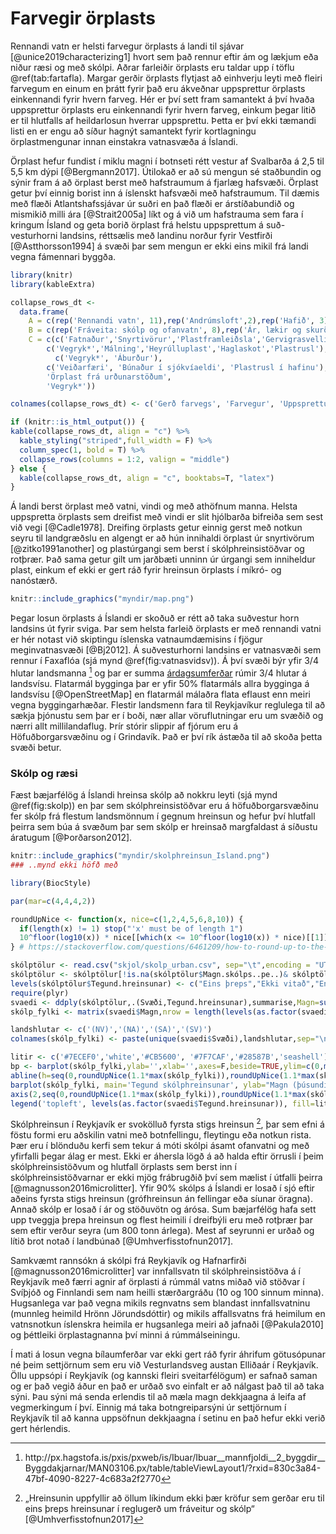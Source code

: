 # Farvegir örplasts

Rennandi vatn er helsti farvegur örplasts á landi til sjávar [@unice2019characterizing1] hvort sem það rennur eftir ám og lækjum eða niður ræsi og með skólpi. Aðrar farleiðir örplasts eru taldar upp í töflu \@ref(tab:fartafla). Margar gerðir örplasts flytjast að einhverju leyti með fleiri farvegum en einum en þrátt fyrir það eru ákveðnar uppsprettur örplasts einkennandi fyrir hvern farveg. Hér er því sett fram samantekt á því hvaða uppsprettur örplasts eru einkennandi fyrir hvern farveg, einkum þegar litið er til hlutfalls af heildarlosun hverrar uppsprettu. Þetta er því ekki tæmandi listi en er engu að síður hagnýt samantekt fyrir kortlagningu örplastmengunar innan einstakra vatnasvæða á Íslandi.

Örplast hefur fundist í miklu magni í botnseti rétt vestur af Svalbarða á 2,5 til 5,5 km dýpi  [@Bergmann2017]. Útilokað er að sú mengun sé staðbundin og sýnir fram á að örplast berst með hafstraumum á fjarlæg hafsvæði. Örplast getur því einnig borist inn á íslenskt hafsvæði með hafstraumum. Til dæmis með flæði Atlantshafssjávar úr suðri en það flæði er árstíðabundið og mismikið milli ára [@Strait2005a] líkt og á við um hafstrauma sem fara í kringum Ísland og geta borið örplast frá helstu uppsprettum á suð- vesturhorni landsins, réttsælis með landinu norður fyrir Vestfirði [@Astthorsson1994] á svæði þar sem mengun er ekki eins mikil frá landi vegna fámennari byggða. 


```r
library(knitr)
library(kableExtra)

collapse_rows_dt <-
  data.frame(
    A = c(rep('Rennandi vatn', 11),rep('Andrúmsloft',2),rep('Hafið', 3),rep('Annað', 2)),
    B = c(rep('Fráveita: skólp og ofanvatn', 8),rep('Ár, lækir og skurðir',3),rep('Vindur',2),rep('Hafstraumar/sjávarföll', 3),'Sigvatn','Snjómokstur'),
    C = c(c('Fatnaður','Snyrtivörur','Plastframleiðsla','Gervigrasvellir','Leiksvæði','Skósólar'),
        c('Vegryk*','Málning','Heyrúlluplast','Haglaskot','Plastrusl'),
          c('Vegryk*', 'Áburður'),
        c('Veiðarfæri', 'Búnaður í sjókvíaeldi', 'Plastrusl í hafinu'),
        'Örplast frá urðunarstöðum',
        'Vegryk*'))

colnames(collapse_rows_dt) <- c('Gerð farvegs', 'Farvegur', 'Uppsprettur í farvegi')

if (knitr::is_html_output()) {
kable(collapse_rows_dt, align = "c") %>%
  kable_styling("striped",full_width = F) %>%
  column_spec(1, bold = T) %>%
  collapse_rows(columns = 1:2, valign = "middle")
} else {
  kable(collapse_rows_dt, align = "c", booktabs=T, "latex")
}
```

Á landi berst örplast með vatni, vindi og með athöfnum manna. Helsta uppspretta örplasts sem dreifist með vindi er slit hjólbarða bifreiða sem sest við vegi [@Cadle1978]. Dreifing örplasts getur einnig gerst með notkun seyru til landgræðslu en algengt er að hún innihaldi örplast úr snyrtivörum [@zitko1991another] og plastúrgangi sem berst í skólphreinsistöðvar og rotþrær. Það sama getur gilt um jarðbæti unninn úr úrgangi sem inniheldur plast, einkum ef ekki er gert ráð fyrir hreinsun örplasts í míkró- og nanóstærð.

```r
knitr::include_graphics("myndir/map.png")
```

Þegar losun örplasts á Íslandi er skoðuð er rétt að taka suðvestur horn landsins út fyrir sviga. Þar sem helsta farleið örplasts er með rennandi vatni er hér notast við skiptingu íslenska vatnaumdæmisins í fjögur meginvatnasvæði [@Bj2012]. Á suðvesturhorni landsins er vatnasvæði sem rennur í Faxaflóa (sjá mynd \@ref(fig:vatnasvidsv)). Á því svæði býr yfir 3/4 hlutar landsmanna ^[http://px.hagstofa.is/pxis/pxweb/is/Ibuar/Ibuar__mannfjoldi__2_byggdir__Byggdakjarnar/MAN03106.px/table/tableViewLayout1/?rxid=830c3a84-47bf-4090-8227-4c683a2f2770] og þar er summa [árdagsumferðar](http://www.vegagerdin.is/upplysingar-og-utgafa/umferdin/adferdarfraedi-talninga/) rúmir 3/4 hlutar á landsvísu. Flatarmál bygginga þar er yfir 50% flatarmáls allra bygginga á landsvísu [@OpenStreetMap] en flatarmál málaðra flata eflaust enn meiri vegna byggingarhæðar. Flestir landsmenn fara til Reykjavíkur reglulega til að sækja þjónustu sem þar er í boði, nær allar vöruflutningar eru um svæðið og nærri allt millilandaflug. Þrír stórir slippir af fjórum eru á Höfuðborgarsvæðinu og í Grindavík. Það er því rík ástæða til að skoða þetta svæði betur.

### Skólp og ræsi {-}

Fæst bæjarfélög á Íslandi hreinsa skólp að nokkru leyti (sjá mynd \@ref(fig:skolp)) en þar sem skólphreinsistöðvar eru á höfuðborgarsvæðinu fer skólp frá flestum landsmönnum  í gegnum hreinsun og hefur því hlutfall þeirra sem búa á svæðum þar sem skólp er hreinsað margfaldast á síðustu áratugum [@Þorðarson2012].

```r
knitr::include_graphics("myndir/skolphreinsun_Island.png")
### ..mynd ekki höfð með
```

```r
library(BiocStyle)
```

```r

par(mar=c(4,4,4,2))

roundUpNice <- function(x, nice=c(1,2,4,5,6,8,10)) {
  if(length(x) != 1) stop("'x' must be of length 1")
  10^floor(log10(x)) * nice[[which(x <= 10^floor(log10(x)) * nice)[[1]]]]
} # https://stackoverflow.com/questions/6461209/how-to-round-up-to-the-nearest-10-or-100-or-x

skólptölur <- read.csv("skjol/skolp_urban.csv", sep="\t",encoding = "UTF-8")
skólptölur <- skólptölur[!is.na(skólptölur$Magn.skólps..pe..)& skólptölur$Magn.skólps..pe..>0,]
levels(skólptölur$Tegund.hreinsunar) <- c("Eins þreps","Ekki vitað","Engin","Ítarleg","Ítarleg","Ítarleg","Rotþrær","Tveggja þrepa","Tveggja þrepa") #Hreinsa gögnin
require(plyr)
svaedi <- ddply(skólptölur,.(Svæði,Tegund.hreinsunar),summarise,Magn=sum(Magn.skólps..pe..),.drop=F)
skólp_fylki <- matrix(svaedi$Magn,nrow = length(levels(as.factor(svaedi$Tegund.hreinsunar))),ncol = length(unique(svaedi$Svæði)),dimnames=list(levels(as.factor(svaedi$Tegund.hreinsunar)),levels(svaedi$Svæði)))

landshlutar <- c('(NV)','(NA)','(SA)','(SV)')
colnames(skólp_fylki) <- paste(unique(svaedi$Svæði),landshlutar,sep="\n")

litir <- c('#7ECEF0','white','#CB5600', '#7F7CAF','#28587B','seashell')
bp <- barplot(skólp_fylki,ylab='',xlab='',axes=F,beside=TRUE,ylim=c(0,max(skólp_fylki)*1.1))
abline(h=seq(0,roundUpNice(1.1*max(skólp_fylki)),roundUpNice(1.1*max(skólp_fylki))/5), col = 'lightgray', lty = 3)
barplot(skólp_fylki, main='Tegund skólphreinsunar', ylab="Magn (þúsundir pe.)", beside=TRUE, axes = F, col=litir ,ylim = c(0,max(skólp_fylki)*1.1),add=T);box()
axis(2,seq(0,roundUpNice(1.1*max(skólp_fylki)),roundUpNice(1.1*max(skólp_fylki))/5),labels = seq(0,roundUpNice(1.1*max(skólp_fylki))/1000,roundUpNice(1.1*max(skólp_fylki))/5000),las=2)
legend('topleft', levels(as.factor(svaedi$Tegund.hreinsunar)), fill=litir)
```

Skólphreinsun í Reykjavík er svokölluð fyrsta stigs hreinsun ^[„Hreinsunin uppfyllir að öllum líkindum ekki þær kröfur sem gerðar eru til eins þreps hreinsunar í reglugerð um fráveitur og skólp“ [@Umhverfisstofnun2017]], þar sem efni á föstu formi eru aðskilin vatni með botnfellingu, fleytingu eða notkun rista. Þær eru í blönduðu kerfi sem tekur á móti skólpi ásamt ofanvatni og með yfirfalli þegar álag er mest. Ekki er áhersla lögð á að halda eftir örrusli í þeim skólphreinsistöðvum og hlutfall örplasts sem berst inn í skólphreinsistöðvarnar er ekki mjög frábrugðið því sem mælist í útfalli þeirra [@magnusson2016microlitter]. Yfir 90% skólps á Íslandi er losað í sjó eftir aðeins fyrsta stigs hreinsun (grófhreinsun án fellingar eða síunar öragna). Annað skólp er losað í ár og stöðuvötn og árósa. Sum bæjarfélög hafa sett upp tveggja þrepa hreinsun og flest heimili í dreifbýli eru með rotþrær þar sem eftir verður seyra (um 800 tonn árlega). Mest af seyrunni er urðað og lítið brot notað í landbúnað [@Umhverfisstofnun2017].

Samkvæmt rannsókn á skólpi frá Reykjavík og Hafnarfirði [@magnusson2016microlitter] var innfallsvatn til skólphreinsistöðva á í Reykjavík með færri agnir af örplasti á rúmmál vatns miðað við stöðvar í Svíþjóð og Finnlandi sem nam heilli stærðargráðu (10 og 100 sinnum minna). Hugsanlega var það vegna mikils regnvatns sem blandast innfallsvatninu (munnleg heimild Hrönn Jörundsdóttir) og mikils affallsvatns frá heimilum en vatnsnotkun íslenskra heimila er hugsanlega meiri að jafnaði [@Pakula2010] og þéttleiki örplastagnanna því minni á rúmmálseiningu.

Í mati á losun vegna bílaumferðar var ekki gert ráð fyrir áhrifum götusópunar né þeim settjörnum sem eru við Vesturlandsveg austan Elliðaár í Reykjavík. Öllu uppsópi í Reykjavík (og kannski fleiri sveitarfélögum) er safnað saman og er það vegið áður en það er urðað svo einfalt er að nálgast það til að taka sýni. Þau sýni má senda erlendis til að mæla magn dekkjaagna á leifa af vegmerkingum í því. Einnig má taka botngreiparsýni úr settjörnum í Reykjavík til að kanna uppsöfnun dekkjaagna í setinu en það hefur ekki verið gert hérlendis.


